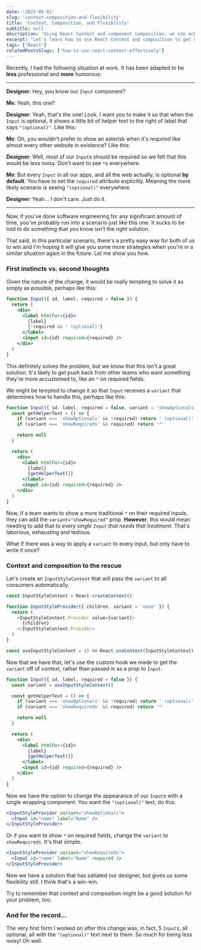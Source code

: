 ```yaml
---
date: '2023-05-02'
slug: 'context-composition-and-flexibility'
title: 'Context, Composition, and Flexibility'
subtitle: null
description: 'Using React Context and component composition, we can achieve both flexibility and different functionality'
excerpt: "Let's learn how to use React Context and composition to get out of a sticky situation our designers put us in."
tags: ['React']
relatedPostsSlugs: ['how-to-use-react-context-effectively']
---
```



Recently, I had the following situation at work. It has been adapted to be **less** professional and **more** humorous:

---

**Designer**: Hey, you know our `Input` component?

**Me**: Yeah, this one?

<div class="my-8">
  <Example1 client:only="react" />
</div>

**Designer**: Yeah, that's the one! Look, I want you to make it so that when the `Input` is optional, it shows a little bit of helper text to the right of label that says `"(optional)"`. Like this:

<div class="my-8">
  <Example2 client:only="react" />
</div>

**Me**: Oh, you wouldn't prefer to show an asterisk when it's _required_ like almost every other website in existence? Like this:

<div class="my-8">
  <Example3 client:only="react" />
</div>

**Designer**: Well, most of our `Input`s should be required so we felt that this would be less noisy. Don't want to see `*`s everywhere.

**Me**: But every `Input` in all our apps, and all the web actually, is optional **by default**. You have to set the `required` attribute explicitly. Meaning the more likely scenario is seeing `"(optional)"` everywhere.

**Designer**: Yeah... I don't care. Just do it.

---

Now, if you've done software engineering for any significant amount of time, you've probably run into a scenario just like this one. It sucks to be told to do something that you know isn't the right solution.

That said, in this particular scenario, there's a pretty easy way for both of us to win and I'm hoping it will give you some more strategies when you're in a similar situation again in the future. Let me show you how.

### First instincts vs. second thoughts

Given the nature of the change, it would be really tempting to solve it as simply as possible, perhaps like this:

```jsx
function Input({ id, label, required = false }) {
  return (
    <div>
      <label htmlFor={id}>
        {label}
        {!required && ' (optional)'}
      </label>
      <input id={id} required={required} />
    </div>
  )
}
```

This definitely solves the problem, but we know that this isn't a great solution. It's likely to get push back from other teams who want something they're more accustomed to, like an `*` on required fields.

We might be tempted to change it so that `Input` receives a `variant` that determines how to handle this, perhaps like this:

```jsx
function Input({ id, label, required = false, variant = 'showOptionals' }) {
  const getHelperText = () => {
    if (variant === 'showOptionals' && !required) return ' (optional)'
    if (variant === 'showRequireds' && required) return '*'

    return null
  }

  return (
    <div>
      <label htmlFor={id}>
        {label}
        {getHelperText()}
      </label>
      <input id={id} required={required} />
    </div>
  )
}
```

Now, if a team wants to show a more traditional `*` on their required inputs, they can add the `variant="showRequired"` prop. **However**, this would mean needing to add that to _every single `Input` that needs that treatment_. That's laborious, exhausting and tedious.

What if there was a way to apply a `variant` to every input, but only have to write it once?

### Context and composition to the rescue

Let's create an `InputStyleContext` that will pass the `variant` to all consumers automatically.

```javascript
const InputStyleContext = React.createContext()

function InputStyleProvider({ children, variant = 'none' }) {
  return (
    <InputStyleContext.Provider value={variant}>
      {children}
    </InputStyleContext.Provider>
  )
}

const useInputStyleContext = () => React.useContext(InputStyleContext)
```

Now that we have that, let's use the custom hook we made to get the `variant` off of context, rather than passed in as a prop to `Input`.

```jsx
function Input({ id, label, required = false }) {
  const variant = useInputStyleContext()

  const getHelperText = () => {
    if (variant === 'showOptionals' && !required) return ' (optional)'
    if (variant === 'showRequireds' && required) return '*'

    return null
  }

  return (
    <div>
      <label htmlFor={id}>
        {label}
        {getHelperText()}
      </label>
      <input id={id} required={required} />
    </div>
  )
}
```

Now we have the option to change the appearance of our `Input`s with a single wrapping component. You want the `"(optional)"` text, do this:

```jsx
<InputStyleProvider variant="showOptionals">
  <Input id="name" label="Name" />
</InputStyleProvider>
```

Or if you want to show `*` on required fields, change the `variant` to `showRequireds`. It's that simple.

```jsx
<InputStyleProvider variant="showRequireds">
  <Input id="name" label="Name" required />
</InputStyleProvider>
```

Now we have a solution that has satiated our designer, but gives us some flexibility still. I think that's a win-win.

Try to remember that context and composition might be a good solution for your problem, too.

### And for the record...

The very first form I worked on after this change was, in fact, 5 `Input`s, all optional, all with the `"(optional)"` text next to them. So much for being less noisy! Oh well.
